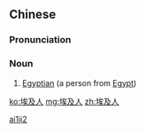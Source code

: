 ==Chinese==
{{zh-forms|type=21}}

===Pronunciation===
{{zh-pron
|m=Aījírén
|c=oi1 kap6 jan4,aai1 kap6 jan4
|h=pfs=âi-khi̍p-ngìn
|cat=n
}}

===Noun===
{{zh-noun}}

# [[Egyptian]] (a person from [[Egypt]])

[[Category:zh:Nationalities|ai1ji2]]

[[ko:埃及人]]
[[mg:埃及人]]
[[zh:埃及人]]
